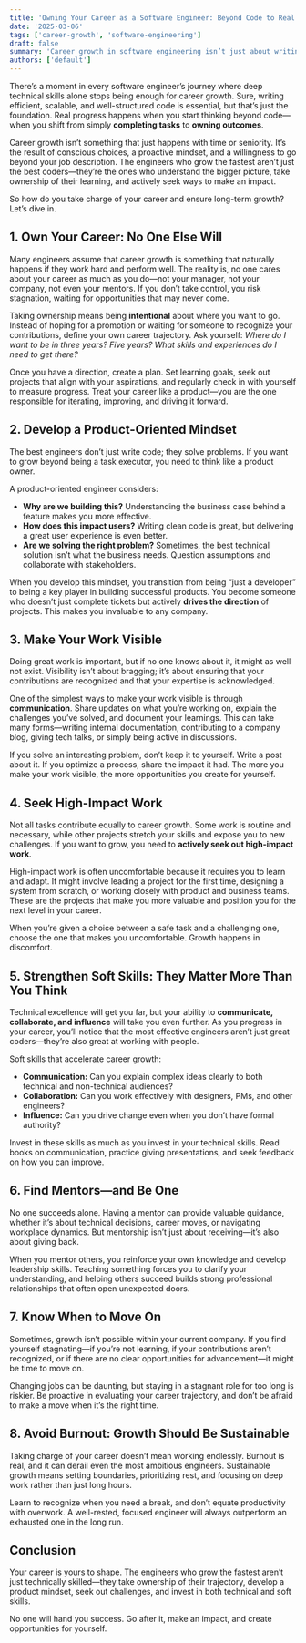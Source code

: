 ```yaml
---
title: 'Owning Your Career as a Software Engineer: Beyond Code to Real Impact'
date: '2025-03-06'
tags: ['career-growth', 'software-engineering']
draft: false
summary: 'Career growth in software engineering isn’t just about writing better code—it’s about taking ownership of your trajectory and focusing on real-world impact.'
authors: ['default']
---
```


There’s a moment in every software engineer’s journey where deep technical skills alone stops being enough for career growth. Sure, writing efficient, scalable, and well-structured code is essential, but that’s just the foundation. Real progress happens when you start thinking beyond code—when you shift from simply **completing tasks** to **owning outcomes**.

Career growth isn’t something that just happens with time or seniority. It’s the result of conscious choices, a proactive mindset, and a willingness to go beyond your job description. The engineers who grow the fastest aren’t just the best coders—they’re the ones who understand the bigger picture, take ownership of their learning, and actively seek ways to make an impact.

So how do you take charge of your career and ensure long-term growth? Let’s dive in.

## 1. Own Your Career: No One Else Will

Many engineers assume that career growth is something that naturally happens if they work hard and perform well. The reality is, no one cares about your career as much as you do—not your manager, not your company, not even your mentors. If you don’t take control, you risk stagnation, waiting for opportunities that may never come.

Taking ownership means being **intentional** about where you want to go. Instead of hoping for a promotion or waiting for someone to recognize your contributions, define your own career trajectory. Ask yourself: _Where do I want to be in three years? Five years? What skills and experiences do I need to get there?_

Once you have a direction, create a plan. Set learning goals, seek out projects that align with your aspirations, and regularly check in with yourself to measure progress. Treat your career like a product—you are the one responsible for iterating, improving, and driving it forward.

## 2. Develop a Product-Oriented Mindset

The best engineers don’t just write code; they solve problems. If you want to grow beyond being a task executor, you need to think like a product owner.

A product-oriented engineer considers:

- **Why are we building this?** Understanding the business case behind a feature makes you more effective.
- **How does this impact users?** Writing clean code is great, but delivering a great user experience is even better.
- **Are we solving the right problem?** Sometimes, the best technical solution isn’t what the business needs. Question assumptions and collaborate with stakeholders.

When you develop this mindset, you transition from being “just a developer” to being a key player in building successful products. You become someone who doesn’t just complete tickets but actively **drives the direction** of projects. This makes you invaluable to any company.

## 3. Make Your Work Visible

Doing great work is important, but if no one knows about it, it might as well not exist. Visibility isn’t about bragging; it’s about ensuring that your contributions are recognized and that your expertise is acknowledged.

One of the simplest ways to make your work visible is through **communication**. Share updates on what you’re working on, explain the challenges you’ve solved, and document your learnings. This can take many forms—writing internal documentation, contributing to a company blog, giving tech talks, or simply being active in discussions.

If you solve an interesting problem, don’t keep it to yourself. Write a post about it. If you optimize a process, share the impact it had. The more you make your work visible, the more opportunities you create for yourself.

## 4. Seek High-Impact Work

Not all tasks contribute equally to career growth. Some work is routine and necessary, while other projects stretch your skills and expose you to new challenges. If you want to grow, you need to **actively seek out high-impact work**.

High-impact work is often uncomfortable because it requires you to learn and adapt. It might involve leading a project for the first time, designing a system from scratch, or working closely with product and business teams. These are the projects that make you more valuable and position you for the next level in your career.

When you’re given a choice between a safe task and a challenging one, choose the one that makes you uncomfortable. Growth happens in discomfort.

## 5. Strengthen Soft Skills: They Matter More Than You Think

Technical excellence will get you far, but your ability to **communicate, collaborate, and influence** will take you even further. As you progress in your career, you’ll notice that the most effective engineers aren’t just great coders—they’re also great at working with people.

Soft skills that accelerate career growth:

- **Communication:** Can you explain complex ideas clearly to both technical and non-technical audiences?
- **Collaboration:** Can you work effectively with designers, PMs, and other engineers?
- **Influence:** Can you drive change even when you don’t have formal authority?

Invest in these skills as much as you invest in your technical skills. Read books on communication, practice giving presentations, and seek feedback on how you can improve.

## 6. Find Mentors—and Be One

No one succeeds alone. Having a mentor can provide valuable guidance, whether it’s about technical decisions, career moves, or navigating workplace dynamics. But mentorship isn’t just about receiving—it’s also about giving back.

When you mentor others, you reinforce your own knowledge and develop leadership skills. Teaching something forces you to clarify your understanding, and helping others succeed builds strong professional relationships that often open unexpected doors.

## 7. Know When to Move On

Sometimes, growth isn’t possible within your current company. If you find yourself stagnating—if you’re not learning, if your contributions aren’t recognized, or if there are no clear opportunities for advancement—it might be time to move on.

Changing jobs can be daunting, but staying in a stagnant role for too long is riskier. Be proactive in evaluating your career trajectory, and don’t be afraid to make a move when it’s the right time.

## 8. Avoid Burnout: Growth Should Be Sustainable

Taking charge of your career doesn’t mean working endlessly. Burnout is real, and it can derail even the most ambitious engineers. Sustainable growth means setting boundaries, prioritizing rest, and focusing on deep work rather than just long hours.

Learn to recognize when you need a break, and don’t equate productivity with overwork. A well-rested, focused engineer will always outperform an exhausted one in the long run.

## Conclusion

Your career is yours to shape. The engineers who grow the fastest aren’t just technically skilled—they take ownership of their trajectory, develop a product mindset, seek out challenges, and invest in both technical and soft skills.

No one will hand you success. Go after it, make an impact, and create opportunities for yourself.
